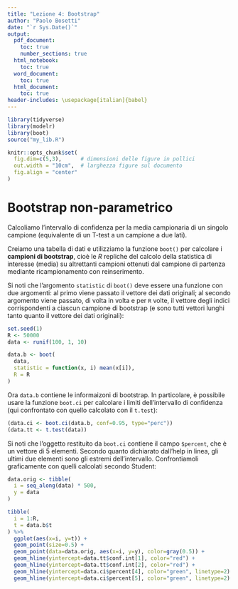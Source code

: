 ```yaml
---
title: "Lezione 4: Bootstrap"
author: "Paolo Bosetti"
date: "`r Sys.Date()`"
output:
  pdf_document:
    toc: true
    number_sections: true
  html_notebook:
    toc: true
  word_document:
    toc: true
  html_document:
    toc: true
header-includes: \usepackage[italian]{babel}
---
```


```r
library(tidyverse)
library(modelr)
library(boot)
source("my_lib.R")

knitr::opts_chunk$set(
  fig.dim=c(5,3),      # dimensioni delle figure in pollici
  out.width = "10cm",  # larghezza figure sul documento
  fig.align = "center"
) 
```

# Bootstrap non-parametrico

Calcoliamo l'intervallo di confidenza per la media campionaria di un singolo campione (equivalente di un T-test a un campione a due lati).

Creiamo una tabella di dati e utilizziamo la funzione `boot()` per calcolare i **campioni di bootstrap**, cioè le $R$ repliche del calcolo della statistica di interesse (media) su altrettanti campioni ottenuti dal campione di partenza mediante ricampionamento con reinserimento.

Si noti che l'argomento `statistic` di `boot()` deve essere una funzione con due argomenti: al primo viene passato il vettore dei dati originali; al secondo argomento viene passato, di volta in volta e per `R` volte, il vettore degli indici corrispondenti a ciascun campione di bootstrap (e sono tutti vettori lunghi tanto quanto il vettore dei dati originali):

```r
set.seed(1)
R <- 50000
data <- runif(100, 1, 10)

data.b <- boot(
  data,
  statistic = function(x, i) mean(x[i]),
  R = R
)
```

Ora `data.b` contiene le informaizoni di bootstrap. In particolare, è possibile usare la funzione `boot.ci` per calcolare i limiti dell'intervallo di confidenza (qui confrontato con quello calcolato con il `t.test`):

```r
(data.ci <- boot.ci(data.b, conf=0.95, type="perc"))
(data.tt <- t.test(data))
```

Si noti che l'oggetto restituito da `boot.ci` contiene il campo `$percent`, che è un vettore di 5 elementi. Secondo quanto dichiarato dall'help in linea, gli ultimi due elementi sono gli estremi dell'intervallo. Confrontiamoli graficamente con quelli calcolati secondo Student:

```r
data.orig <- tibble(
  i = seq_along(data) * 500,
  y = data
)

tibble(
  i = 1:R,
  t = data.b$t
) %>% 
  ggplot(aes(x=i, y=t)) + 
  geom_point(size=0.5) +
  geom_point(data=data.orig, aes(x=i, y=y), color=gray(0.5)) +
  geom_hline(yintercept=data.tt$conf.int[1], color="red") +
  geom_hline(yintercept=data.tt$conf.int[2], color="red") +
  geom_hline(yintercept=data.ci$percent[4], color="green", linetype=2) +
  geom_hline(yintercept=data.ci$percent[5], color="green", linetype=2)
```

